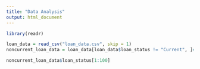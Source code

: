 ```yaml
---
title: "Data Analysis"
output: html_document
---
```


```r
library(readr)

loan_data = read_csv("loan_data.csv", skip = 1)
noncurrent_loan_data = loan_data[loan_data$loan_status != "Current", ]#want loans that are not current to assess risk
```
```r

noncurrent_loan_data$loan_status[1:100]

```

